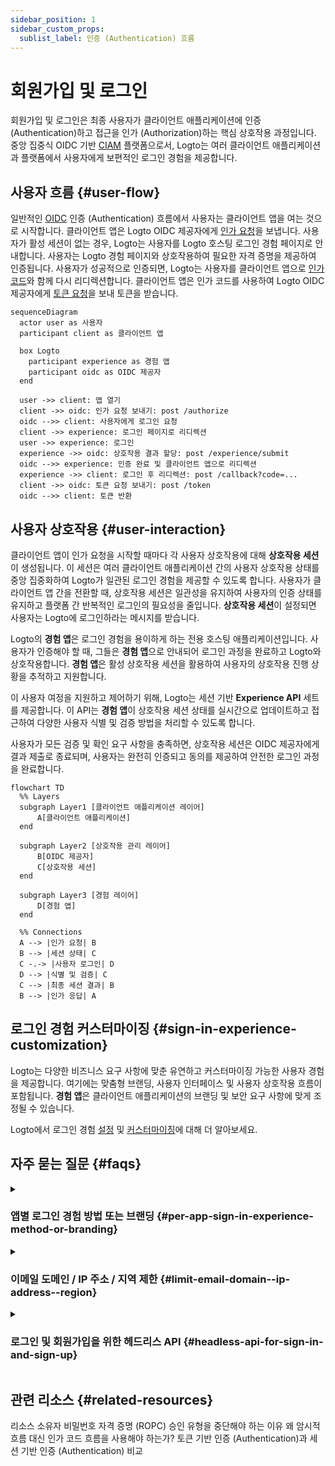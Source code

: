 ```yaml
---
sidebar_position: 1
sidebar_custom_props:
  sublist_label: 인증 (Authentication) 흐름
---
```


# 회원가입 및 로그인

회원가입 및 로그인은 최종 사용자가 클라이언트 애플리케이션에 인증 (Authentication)하고 접근을 인가 (Authorization)하는 핵심 상호작용 과정입니다. 중앙 집중식 OIDC 기반 [CIAM](https://auth.wiki/iam) 플랫폼으로서, Logto는 여러 클라이언트 애플리케이션과 플랫폼에서 사용자에게 보편적인 로그인 경험을 제공합니다.

## 사용자 흐름 \{#user-flow}

일반적인 [OIDC](https://auth.wiki/openid-connect) 인증 (Authentication) 흐름에서 사용자는 클라이언트 앱을 여는 것으로 시작합니다. 클라이언트 앱은 Logto OIDC 제공자에게 [인가 요청](https://auth.wiki/authorization-request)을 보냅니다. 사용자가 활성 세션이 없는 경우, Logto는 사용자를 Logto 호스팅 로그인 경험 페이지로 안내합니다. 사용자는 Logto 경험 페이지와 상호작용하여 필요한 자격 증명을 제공하여 인증됩니다. 사용자가 성공적으로 인증되면, Logto는 사용자를 클라이언트 앱으로 [인가 코드](https://auth.wiki/authorization-code-flow#how-does-authorization-code-flow-work)와 함께 다시 리디렉션합니다. 클라이언트 앱은 인가 코드를 사용하여 Logto OIDC 제공자에게 [토큰 요청](https://auth.wiki/token-request)을 보내 토큰을 받습니다.

```mermaid
sequenceDiagram
  actor user as 사용자
  participant client as 클라이언트 앱

  box Logto
    participant experience as 경험 앱
    participant oidc as OIDC 제공자
  end

  user ->> client: 앱 열기
  client ->> oidc: 인가 요청 보내기: post /authorize
  oidc -->> client: 사용자에게 로그인 요청
  client ->> experience: 로그인 페이지로 리디렉션
  user ->> experience: 로그인
  experience ->> oidc: 상호작용 결과 할당: post /experience/submit
  oidc -->> experience: 인증 완료 및 클라이언트 앱으로 리디렉션
  experience ->> client: 로그인 후 리디렉션: post /callback?code=...
  client ->> oidc: 토큰 요청 보내기: post /token
  oidc -->> client: 토큰 반환
```

## 사용자 상호작용 \{#user-interaction}

클라이언트 앱이 인가 요청을 시작할 때마다 각 사용자 상호작용에 대해 **상호작용 세션**이 생성됩니다. 이 세션은 여러 클라이언트 애플리케이션 간의 사용자 상호작용 상태를 중앙 집중화하여 Logto가 일관된 로그인 경험을 제공할 수 있도록 합니다. 사용자가 클라이언트 앱 간을 전환할 때, 상호작용 세션은 일관성을 유지하여 사용자의 인증 상태를 유지하고 플랫폼 간 반복적인 로그인의 필요성을 줄입니다. **상호작용 세션**이 설정되면 사용자는 Logto에 로그인하라는 메시지를 받습니다.

Logto의 **경험 앱**은 로그인 경험을 용이하게 하는 전용 호스팅 애플리케이션입니다. 사용자가 인증해야 할 때, 그들은 **경험 앱**으로 안내되어 로그인 과정을 완료하고 Logto와 상호작용합니다. **경험 앱**은 활성 상호작용 세션을 활용하여 사용자의 상호작용 진행 상황을 추적하고 지원합니다.

이 사용자 여정을 지원하고 제어하기 위해, Logto는 세션 기반 **Experience API** 세트를 제공합니다. 이 API는 **경험 앱**이 상호작용 세션 상태를 실시간으로 업데이트하고 접근하여 다양한 사용자 식별 및 검증 방법을 처리할 수 있도록 합니다.

사용자가 모든 검증 및 확인 요구 사항을 충족하면, 상호작용 세션은 OIDC 제공자에게 결과 제출로 종료되며, 사용자는 완전히 인증되고 동의를 제공하여 안전한 로그인 과정을 완료합니다.

```mermaid
flowchart TD
  %% Layers
  subgraph Layer1 [클라이언트 애플리케이션 레이어]
      A[클라이언트 애플리케이션]
  end

  subgraph Layer2 [상호작용 관리 레이어]
      B[OIDC 제공자]
      C[상호작용 세션]
  end

  subgraph Layer3 [경험 레이어]
      D[경험 앱]
  end

  %% Connections
  A --> |인가 요청| B
  B --> |세션 상태| C
  C -.-> |사용자 로그인| D
  D --> |식별 및 검증| C
  C --> |최종 세션 결과| B
  B --> |인가 응답| A
```

## 로그인 경험 커스터마이징 \{#sign-in-experience-customization}

Logto는 다양한 비즈니스 요구 사항에 맞춘 유연하고 커스터마이징 가능한 사용자 경험을 제공합니다. 여기에는 맞춤형 브랜딩, 사용자 인터페이스 및 사용자 상호작용 흐름이 포함됩니다. **경험 앱**은 클라이언트 애플리케이션의 브랜딩 및 보안 요구 사항에 맞게 조정될 수 있습니다.

Logto에서 로그인 경험 [설정](/end-user-flows/sign-up-and-sign-in/sign-up) 및 [커스터마이징](/customization)에 대해 더 알아보세요.

## 자주 묻는 질문 \{#faqs}

<details>
  <summary>

### 앱별 로그인 경험 방법 또는 브랜딩 \{#per-app-sign-in-experience-method-or-branding}

</summary>

고유한 **로그인 UI**가 필요한 애플리케이션이나 조직의 경우, Logto는 [앱별 브랜딩](/customization/match-your-brand#app-specific-branding) 및 [조직별 브랜딩](/customization/match-your-brand#organization-specific-branding) 커스터마이징을 지원합니다.

사용자 유형이나 사이트에 따라 다른 **로그인 방법**을 제공해야 하는 경우, [인증 매개변수](/end-user-flows/authentication-parameters) (예: `first_screen` 및 `direct_sign_in`)를 사용하여 사용자를 맞춤형 로그인 옵션이 있는 최종 사용자 페이지로 라우팅하세요.

</details>
<details>
  <summary>

### 이메일 도메인 / IP 주소 / 지역 제한 \{#limit-email-domain--ip-address--region}

</summary>

속성 기반 접근 제어의 경우, 예를 들어 이메일 도메인, IP 주소 또는 지역에 따라 로그인을 제한하려면, Logto의 [커스텀 토큰 클레임](/developers/custom-token-claims/) 기능을 사용하여 사용자의 속성에 따라 인가 요청을 거부하거나 허용할 수 있습니다.

</details>
<details>
  <summary>

### 로그인 및 회원가입을 위한 헤드리스 API \{#headless-api-for-sign-in-and-sign-up}

</summary>

현재 Logto는 로그인 및 회원가입을 위한 헤드리스 API를 제공하지 않습니다. 그러나 [자체 UI 가져오기](/customization/bring-your-ui/)를 사용하여 로그인 및 회원가입 경험을 커스터마이징할 수 있습니다.

</details>

## 관련 리소스 \{#related-resources}

<Url href="https://blog.logto.io/deprecated-ropc-grant-type">
  리소스 소유자 비밀번호 자격 증명 (ROPC) 승인 유형을 중단해야 하는 이유
</Url>

<Url href="https://blog.logto.io/implicit-flow-is-dead">
  왜 암시적 흐름 대신 인가 코드 흐름을 사용해야 하는가?
</Url>

<Url href="https://blog.logto.io/token-based-authentication-vs-session-based-authentication">
  토큰 기반 인증 (Authentication)과 세션 기반 인증 (Authentication) 비교
</Url>